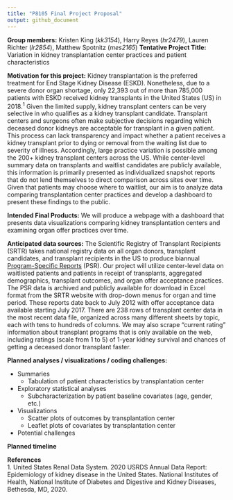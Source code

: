 ```yaml
---
title: "P8105 Final Project Proposal"
output: github_document
---
```


**Group members:** Kristen King (*kk3154*), Harry Reyes (*hr2479*), Lauren Richter (*lr2854*), Matthew Spotnitz (*mes2165*)
**Tentative Project Title:** Variation in kidney transplantation center practices and patient characteristics

**Motivation for this project:** Kidney transplantation is the preferred treatment for End Stage Kidney Disease (ESKD). Nonetheless, due to a severe donor organ shortage, only 22,393 out of more than 785,000 patients with ESKD received kidney transplants in the United States (US) in 2018.^1^ Given the limited supply, kidney transplant centers can be very selective in who qualifies as a kidney transplant candidate. Transplant centers and surgeons often make subjective decisions regarding which deceased donor kidneys are acceptable for transplant in a given patient. This process can lack transparency and impact whether a patient receives a kidney transplant prior to dying or removal from the waiting list due to severity of illness. Accordingly, large practice variation is possible among the 200+ kidney transplant centers across the US. While center-level summary data on transplants and waitlist candidates are publicly available, this information is primarily presented as individualized snapshot reports that do not lend themselves to direct comparison across sites over time. Given that patients may choose where to waitlist, our aim is to analyze data comparing transplantation center practices and develop a dashboard to present these findings to the public.

**Intended Final Products:** We will produce a webpage with a dashboard that presents data visualizations comparing kidney transplantation centers and examining organ offer practices over time.

**Anticipated data sources:** The Scientific Registry of Transplant Recipients (SRTR) takes national registry data on all organ donors, transplant candidates, and transplant recipients in the US to produce biannual [Program-Specific Reports](https://www.srtr.org/reports/program-specific-reports/) (PSR). Our project will utilize center-level data on waitlisted patients and patients in receipt of transplants, aggregated demographics, transplant outcomes, and organ offer acceptance practices. The PSR data is archived and publicly available for download in Excel format from the SRTR website with drop-down menus for organ and time period. These reports date back to July 2012 with offer acceptance data available starting July 2017. There are 238 rows of transplant center data in the most recent data file, organized across many different sheets by topic, each with tens to hundreds of columns. We may also scrape “current rating” information about transplant programs that is only available on the web, including ratings (scale from 1 to 5) of 1-year kidney survival and chances of getting a deceased donor transplant faster.

**Planned analyses / visualizations / coding challenges:**   

* Summaries
  - Tabulation of patient characteristics by transplantation center
* Exploratory statistical analyses
  - Subcharacterization by patient baseline covariates (age, gender, etc.)
* Visualizations
  - Scatter plots of outcomes by transplantation center
  - Leaflet plots of covariates by transplantation center
* Potential challenges

**Planned timeline**



**References**   
1. United States Renal Data System. 2020 USRDS Annual Data Report: Epidemiology of kidney disease in the United States. National Institutes of Health, National Institute of Diabetes and Digestive and Kidney Diseases, Bethesda, MD, 2020.

